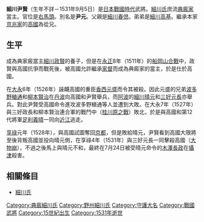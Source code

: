 {{japanese|japanese=細川 尹賢|kana=ほそかわ ただかた|romaji=Hosokawa Tadakata}}
'''細川尹賢'''（生年不詳－1531年9月5日）是[[日本戰國時代|日本戰國時代]]武將。[[細川氏|細川氏]]庶流[[細川氏#典廄家|典廄家]]當主。官位是[[右馬頭|右馬頭]]。別名是'''尹元'''。父親是[[細川春倶|細川春倶]]。弟弟是[[細川高基|細川高基]]。繼承本家[[細川氏#京兆家|京兆家]]的[[細川高國|高國]]為從兄。

== 生平 ==
成為典家廄當主[[細川政賢|細川政賢]]的養子，但是在[[永正|永正]]8年（1511年）的[[船岡山合戰|船岡山合戰]]中，政賢與高國抗爭而戰死後，被高國允許繼承[[家督|家督]]而成為典廄家的當主，於是仕於高國。

在[[大永|大永]]6年（1526年）誣衊高國的重臣[[香西元盛|香西元盛]]而令其被殺。因此元盛的兄弟[[波多野稙通|波多野稙通]]和[[柳本賢治|柳本賢治]]在[[丹波|丹波]]向高國和尹賢舉兵，而[[阿波|阿波]]的[[細川晴元|細川晴元]]和[[三好元長|三好元長]]亦舉兵。對此尹賢受高國命令進攻波多野稙通等人並遭到大敗。在大永7年（1527年）與三好政長和柳本賢治連合軍的戰鬥中（[[桂川原之戰|桂川原之戰]]）敗北，於是與高國和第12代將軍[[足利義晴|足利義晴]]一同向[[近江國|近江]]逃走。

[[享祿|享祿]]元年（1528年），與高國試圖奪回[[京都|京都]]，但是敗給晴元，尹賢看到高國大限將至後背叛高國並投向晴元側，在享祿4年（1531年）與三好元長一同擊殺高國（[[大物崩|大物崩]]），不過之後馬上與晴元不和，最終在7月24日被受晴元命令的[[木澤長政|木澤長政]]在[[攝津國|攝津]]殺害。

== 相關條目 ==
*[[細川氏|細川氏]]
{{細川氏}}
[[Category:典廄細川氏|Category:典廄細川氏]]
[[Category:野州細川氏|Category:野州細川氏]]
[[Category:守護大名|Category:守護大名]]
[[Category:戰國武將|Category:戰國武將]]
[[Category:15世紀出生|Category:15世紀出生]]
[[Category:1531年逝世|Category:1531年逝世]]